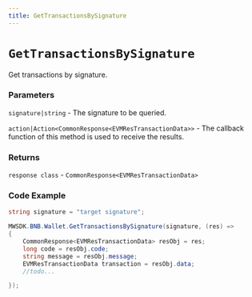 ```yaml
---
title: GetTransactionsBySignature
---
```


# `GetTransactionsBySignature`

Get transactions by signature.
### Parameters
`signature|string` - The signature to be queried.

`action|Action<CommonResponse<EVMResTransactionData>>` - The callback function of this method is used to receive the results.

### Returns
`response class` - `CommonResponse<EVMResTransactionData>`

### Code Example
```csharp
string signature = "target signature";

MWSDK.BNB.Wallet.GetTransactionsBySignature(signature, (res) =>
{
    CommonResponse<EVMResTransactionData> resObj = res;
    long code = resObj.code;
    string message = resObj.message;
    EVMResTransactionData transaction = resObj.data;
    //todo...

});
```
